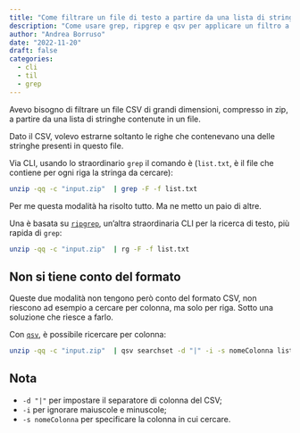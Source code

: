 ```yaml
---
title: "Come filtrare un file di testo a partire da una lista di stringhe"
description: "Come usare grep, ripgrep e qsv per applicare un filtro a partire da un file esterno"
author: "Andrea Borruso"
date: "2022-11-20"
draft: false
categories:
  - cli
  - til
  - grep
---
```


Avevo bisogno di filtrare un file CSV di grandi dimensioni, compresso in zip, a partire da una lista di stringhe contenute in un file.

Dato il CSV, volevo estrarne soltanto le righe che contenevano una delle stringhe presenti in questo file.

Via CLI, usando lo straordinario `grep` il comando è (`list.txt`, è il file che contiene per ogni riga la stringa da cercare):

``` bash
unzip -qq -c "input.zip"  | grep -F -f list.txt
```

Per me questa modalità ha risolto tutto. Ma ne metto un paio di altre.

Una è basata su [`ripgrep`](https://github.com/BurntSushi/ripgrep), un'altra straordinaria CLI per la ricerca di testo, più rapida di `grep`:

``` bash
unzip -qq -c "input.zip"  | rg -F -f list.txt
```

::: {.callout-note}

## Non si tiene conto del formato

Queste due modalità non tengono però conto del formato CSV, non riescono ad esempio a cercare per colonna, ma solo per riga. Sotto una soluzione che riesce a farlo.
:::

Con [`qsv`](https://github.com/jqnatividad/qsv), è possibile ricercare per colonna:


``` bash
unzip -qq -c "input.zip"  | qsv searchset -d "|" -i -s nomeColonna list.txt
```

::: {.callout-note}

## Nota

- `-d "|"` per impostare il separatore di colonna del CSV;
- `-i` per ignorare maiuscole e minuscole;
- `-s nomeColonna` per specificare la colonna in cui cercare.
:::
